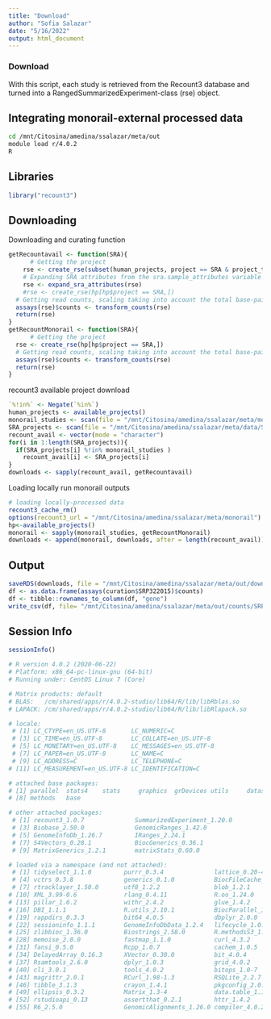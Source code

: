 ```yaml
---
title: "Download"
author: "Sofia Salazar"
date: "5/16/2022"
output: html_document
---
```


### Download

With this script, each study is retrieved from the Recount3 database and turned into a RangedSummarizedExperiment-class (rse) object.

## Integrating monorail-external processed data

```bash
cd /mnt/Citosina/amedina/ssalazar/meta/out
module load r/4.0.2
R
```

## Libraries

```r
library("recount3")
```

## Downloading

Downloading and curating function

```r
getRecountavail <- function(SRA){
      # Getting the project
    rse <- create_rse(subset(human_projects, project == SRA & project_type == "data_sources"))
    # Expanding SRA attributes from the sra.sample_attributes variable in the colData() slot of the RangedSummarizedExperiment-class produced by create_rse().
    rse <- expand_sra_attributes(rse)
    #rse <- create_rse(hp[hp$project == SRA,])
  # Getting read counts, scaling taking into account the total base-pair coverage for the given sample by using the area under the coverage (AUC).
  assays(rse)$counts <- transform_counts(rse)
  return(rse)
}
getRecountMonorail <- function(SRA){
      # Getting the project
  rse <- create_rse(hp[hp$project == SRA,])
  # Getting read counts, scaling taking into account the total base-pair coverage for the given sample by using the area under the coverage (AUC).
  assays(rse)$counts <- transform_counts(rse)
  return(rse)
}
```

recount3 available project download

```r
`%!in%` <- Negate(`%in%`)
human_projects <- available_projects()
monorail_studies <- scan(file = "/mnt/Citosina/amedina/ssalazar/meta/monorail/studies.txt", character(), sep=",")
SRA_projects <- scan(file = "/mnt/Citosina/amedina/ssalazar/meta/data/SRA-IDs.txt", character(), sep=",")
recount_avail <- vector(mode = "character")
for(i in 1:length(SRA_projects)){
  if(SRA_projects[i] %!in% monorail_studies )
    recount_avail[i] <- SRA_projects[i]
}
downloads <- sapply(recount_avail, getRecountavail)
```

Loading locally run monorail outputs

```r
# loading locally-processed data
recount3_cache_rm()
options(recount3_url = "/mnt/Citosina/amedina/ssalazar/meta/monorail")
hp<-available_projects()
monorail <- sapply(monorail_studies, getRecountMonorail)
downloads <- append(monorail, downloads, after = length(recount_avail))
```

## Output

```r
saveRDS(downloads, file = "/mnt/Citosina/amedina/ssalazar/meta/out/downloads.xz", compress="xz")
df <- as.data.frame(assays(curation$SRP322015)$counts)
df <- tibble::rownames_to_column(df, "gene")
write_csv(df, file= "/mnt/Citosina/amedina/ssalazar/meta/out/counts/SRP322015_counts.csv")
```


## Session Info

```r
sessionInfo()

# R version 4.0.2 (2020-06-22)
# Platform: x86_64-pc-linux-gnu (64-bit)
# Running under: CentOS Linux 7 (Core)

# Matrix products: default
# BLAS:   /cm/shared/apps/r/4.0.2-studio/lib64/R/lib/libRblas.so
# LAPACK: /cm/shared/apps/r/4.0.2-studio/lib64/R/lib/libRlapack.so

# locale:
 # [1] LC_CTYPE=en_US.UTF-8       LC_NUMERIC=C              
 # [3] LC_TIME=en_US.UTF-8        LC_COLLATE=en_US.UTF-8    
 # [5] LC_MONETARY=en_US.UTF-8    LC_MESSAGES=en_US.UTF-8   
 # [7] LC_PAPER=en_US.UTF-8       LC_NAME=C                 
 # [9] LC_ADDRESS=C               LC_TELEPHONE=C            
# [11] LC_MEASUREMENT=en_US.UTF-8 LC_IDENTIFICATION=C       

# attached base packages:
# [1] parallel  stats4    stats     graphics  grDevices utils     datasets 
# [8] methods   base     

# other attached packages:
 # [1] recount3_1.0.7              SummarizedExperiment_1.20.0
 # [3] Biobase_2.50.0              GenomicRanges_1.42.0       
 # [5] GenomeInfoDb_1.26.7         IRanges_2.24.1             
 # [7] S4Vectors_0.28.1            BiocGenerics_0.36.1        
 # [9] MatrixGenerics_1.2.1        matrixStats_0.60.0         

# loaded via a namespace (and not attached):
 # [1] tidyselect_1.1.0         purrr_0.3.4              lattice_0.20-41         
 # [4] vctrs_0.3.8              generics_0.1.0           BiocFileCache_1.14.0    
 # [7] rtracklayer_1.50.0       utf8_1.2.2               blob_1.2.1              
# [10] XML_3.99-0.6             rlang_0.4.11             R.oo_1.24.0             
# [13] pillar_1.6.2             withr_2.4.2              glue_1.4.2              
# [16] DBI_1.1.1                R.utils_2.10.1           BiocParallel_1.24.1     
# [19] rappdirs_0.3.3           bit64_4.0.5              dbplyr_2.0.0            
# [22] sessioninfo_1.1.1        GenomeInfoDbData_1.2.4   lifecycle_1.0.0         
# [25] zlibbioc_1.36.0          Biostrings_2.58.0        R.methodsS3_1.8.1       
# [28] memoise_2.0.0            fastmap_1.1.0            curl_4.3.2              
# [31] fansi_0.5.0              Rcpp_1.0.7               cachem_1.0.5            
# [34] DelayedArray_0.16.3      XVector_0.30.0           bit_4.0.4               
# [37] Rsamtools_2.6.0          dplyr_1.0.3              grid_4.0.2              
# [40] cli_3.0.1                tools_4.0.2              bitops_1.0-7            
# [43] magrittr_2.0.1           RCurl_1.98-1.3           RSQLite_2.2.7           
# [46] tibble_3.1.3             crayon_1.4.1             pkgconfig_2.0.3         
# [49] ellipsis_0.3.2           Matrix_1.3-4             data.table_1.14.0       
# [52] rstudioapi_0.13          assertthat_0.2.1         httr_1.4.2              
# [55] R6_2.5.0                 GenomicAlignments_1.26.0 compiler_4.0.2 
```

